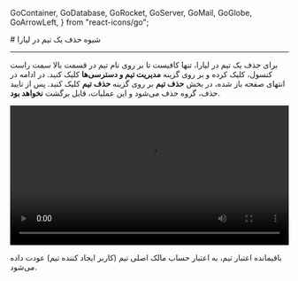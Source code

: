 
  GoContainer,
  GoDatabase,
  GoRocket,
  GoServer,
  GoMail,
  GoGlobe,
  GoArrowLeft,
} from "react-icons/go";


<Layout>
<Head>
<title>مستندات شیوه حذف یک تیم در لیارا</title>
<meta property="og:title" content="مستندات خدمات رایانش ابری لیارا" />
<meta property="og:description" content="مستندات مربوط به شیوه حذف یک تیم در لیارا"  />
<meta property="og:image" content="https://media.liara.ir/logos/liara-poster.jpg" />
</Head>
# شیوه حذف یک تیم در لیارا
<hr className="mb-2" />

برای حذف یک تیم در لیارا، تنها کافیست تا بر روی نام تیم در قسمت بالا سمت راست کنسول، کلیک کرده و بر روی گزینه <b>مدیریت تیم و دسترسی‌ها</b> کلیک کنید. در ادامه
در انتهای صفحه باز شده، در بخش **حذف تیم** بر روی گزینه **حذف تیم** کلیک کنید. پس از تایید حذف، 
گروه حذف می‌شود و این عملیات، قابل برگشت **نخواهد بود**.

<div className="h-2" />
<video
    src="https://media.liara.ir/teams/delete-team.mp4"
    controls="controls"
    className="block w-full"
    width="100%"
></video>
<div className="h-2" />

<Alert variant="info">
<p>
    باقیمانده اعتبار تیم، به اعتبار حساب مالک اصلی تیم (کاربر ایجاد کننده تیم) عودت داده می‌شود.
</p>
</Alert>

</Layout>
